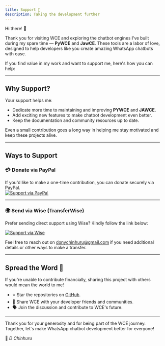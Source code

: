 ```yaml
---
title: Support 💙
description: Taking the development further
---
```


Hi there! 👋

Thank you for visiting WCE and exploring the chatbot engines I've built during my spare time — **PyWCE** and **JawCE**.
These tools are a labor of love, designed to help developers like you create amazing WhatsApp chatbots with ease.

If you find value in my work and want to support me, here's how you can help:

---

## Why Support?

Your support helps me:

- Dedicate more time to maintaining and improving **PYWCE** and **JAWCE**.
- Add exciting new features to make chatbot development even better.
- Keep the documentation and community resources up to date.

Even a small contribution goes a long way in helping me stay motivated and keep these projects alive.

---

## Ways to Support

### 💳 **Donate via PayPal**

If you'd like to make a one-time contribution, you can donate securely via PayPal.  
[![Support via PayPal](https://www.paypalobjects.com/en_US/i/btn/btn_donate_LG.gif)](https://www.paypal.me/donnclab)

---

### 🌍 **Send via Wise (TransferWise)**

Prefer sending direct support using Wise? Kindly follow the link below:

[![Support via Wise](https://www.paypalobjects.com/en_US/i/btn/btn_donate_LG.gif)](https://wise.com/pay/me/donaldc156)

Feel free to reach out on [donychinhuru@gmail.com](donychinhuru@gmail.com) if you need additional details or other ways to make a transfer.

---

## Spread the Word 📣

If you're unable to contribute financially, sharing this project with others would mean the world to me!

- ⭐️ Star the repositories on [GitHub](https://github.com/DonnC).
- 🤝 Share WCE with your developer friends and communities.
- 🗣️ Join the discussion and contribute to WCE's future.

---

Thank you for your generosity and for being part of the WCE journey. Together, let's make WhatsApp chatbot development better for everyone!

💙 _D Chinhuru_

